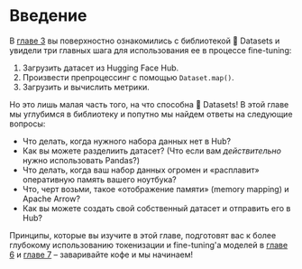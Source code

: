 # Введение

В [главе 3](/course/ru/chapter3) вы поверхностно ознакомились с библиотекой 🤗 Datasets и увидели три главных шага для использования ее в процессе fine-tuning: 

1. Загрузить датасет из Hugging Face Hub.
2. Произвести препроцессинг с помощью `Dataset.map()`.
3. Загрузить и вычислить метрики. 

Но это лишь малая часть того, на что способна 🤗 Datasets! В этой главе мы углубимся в библиотеку и попутно мы найдем ответы на следующие вопросы:

* Что делать, когда нужного набора данных нет в Hub?
* Как вы можете разделиить датасет? (Что если вам _действительно_ нужно использовать Pandas?)
* Что делать, когда ваш набор данных огромен и «расплавит» оперативную память вашего ноутбука?
* Что, черт возьми, такое «отображение памяти» (memory mapping) и Apache Arrow?
* Как вы можете создать свой собственный датасет и отправить его в Hub?

Принципы, которые вы изучите в этой главе, подготовят вас к более глубокому использованию токенизации и fine-tuning'а моделей в [главе 6](/course/ru/chapter6) и [главе 7](/course/ru/chapter7) – заваривайте кофе и мы начинаем!